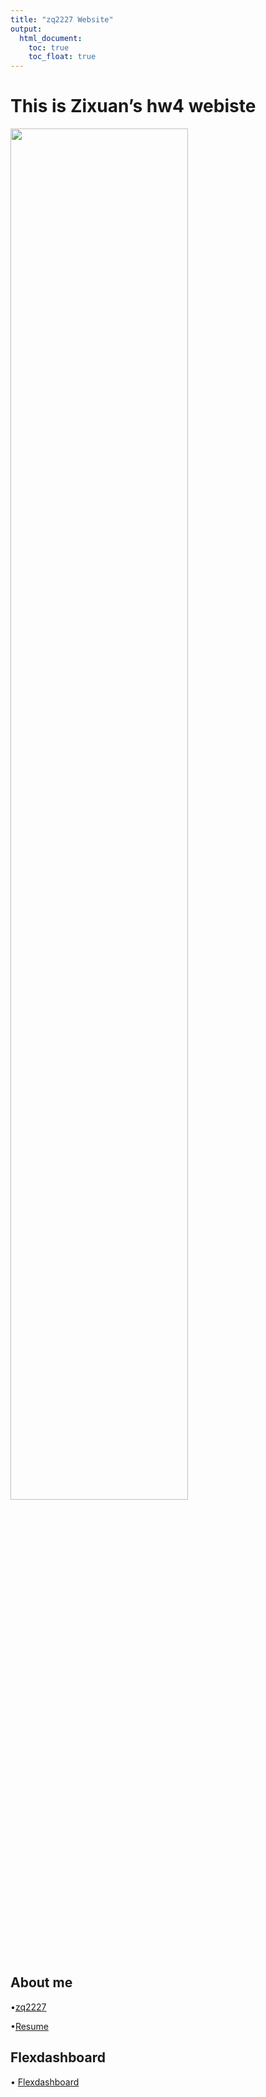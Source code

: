 ```yaml
---
title: "zq2227 Website"
output: 
  html_document:
    toc: true
    toc_float: true
---
```


# This is Zixuan's hw4 webiste 

<img src="image/self photo.jpg" style="width:75%">



## About me
•<i class="fa-brands fa-github"></i>[zq2227](https://github.com/qiu2227)

•<i class="fa-regular fa-file"></i>[Resume](about.html)


## Flexdashboard
•<i class="fa-solid fa-chart-line"></i> [Flexdashboard](flexdashboard.html)